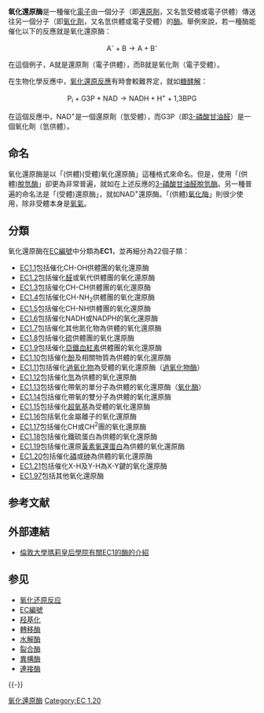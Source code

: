 {{NoteTA|G1=LS}}
'''氧化還原酶'''是一種催化[[電子|電子]]由一個分子（即[[還原劑|還原劑]]，又名氫受體或電子供體）傳送往另一個分子（即[[氧化劑|氧化劑]]，又名氫供體或電子受體）的[[酶|酶]]。舉例來說，若一種酶能催化以下的反應就是氧化還原酶：

:<math>\mbox{A}^{\mbox{-}} + \mbox{B} \rightarrow \mbox{A} + \mbox{B}^{\mbox{-}}</math>

在這個例子，A就是還原劑（電子供體），而B就是氧化劑（電子受體）。

在生物化學反應中，[[氧化還原反應|氧化還原反應]]有時會較難界定，就如[[糖酵解|糖酵解]]：

:<math>\mbox{P}_{\mbox{i}} + \mbox{G3P} + \mbox{NAD} \rightarrow \mbox{NADH} + \mbox{H}^{+} + \mbox{1,3BPG}</math>

在這個反應中，NAD<sup>+</sup>是一個還原劑（氫受體），而G3P（即[[3-磷酸甘油醛|3-磷酸甘油醛]]）是一個氧化劑（氫供體）。

== 命名 ==
氧化還原酶是以「(供體)(受體)氧化還原酶」這種格式來命名。但是，使用「(供體)[[脫氫酶|脫氫酶]]」卻更為非常普遍，就如在上述反應的[[3-磷酸甘油醛脫氫酶|3-磷酸甘油醛脫氫酶]]。另一種普遍的命名法是「(受體)還原酶」，就如NAD<sup>+</sup>還原酶。「(供體)[[氧化酶|氧化酶]]」則很少使用，除非受體本身是[[氧氣|氧氣]]。

== 分類 ==
氧化還原酶在[[EC編號|EC編號]]中分類為'''EC1'''，並再細分為22個子類：
*[[:Category:EC1.1|EC1.1]]包括催化CH-OH供體團的氧化還原酶
*[[:Category:EC1.2|EC1.2]]包括催化[[醛|醛]]或氧代供體團的氧化還原酶
*[[:Category:EC1.3|EC1.3]]包括催化CH-CH供體團的氧化還原酶
*[[:Category:EC1.4|EC1.4]]包括催化CH-NH<sub>2</sub>供體團的氧化還原酶
*[[:Category:EC1.5|EC1.5]]包括催化CH-NH供體團的氧化還原酶
*[[:Category:EC1.6|EC1.6]]包括催化NADH或NADPH的氧化還原酶
*[[:Category:EC1.7|EC1.7]]包括催化其他氮化物為供體的氧化還原酶
*[[:Category:EC1.8|EC1.8]]包括催化[[硫|硫]]供體團的氧化還原酶
*[[:Category:EC1.9|EC1.9]]包括催化[[亞鐵血紅素|亞鐵血紅素]]供體團的氧化還原酶
*[[:Category:EC1.10|EC1.10]]包括催化[[酚|酚]]及相關物質為供體的氧化還原酶
*[[:Category:EC1.11|EC1.11]]包括催化[[過氧化物|過氧化物]]為受體的氧化還原酶（[[過氧化物酶|過氧化物酶]]）
*[[:Category:EC1.12|EC1.12]]包括催化[[氫|氫]]為供體的氧化還原酶
*[[:Category:EC1.13|EC1.13]]包括催化帶氧的單分子為供體的氧化還原酶（[[氧化酶|氧化酶]]）
*[[:Category:EC1.14|EC1.14]]包括催化帶氧的雙分子為供體的氧化還原酶
*[[:Category:EC1.15|EC1.15]]包括催化[[超氧化物|超氧基]]為受體的氧化還原酶
*[[:Category:EC1.16|EC1.16]]包括氧化金屬離子的氧化還原酶
*[[:Category:EC1.17|EC1.17]]包括催化CH或CH<sup>2</sup>團的氧化還原酶
*[[:Category:EC1.18|EC1.18]]包括催化鐵硫蛋白為供體的氧化還原酶
*[[:Category:EC1.19|EC1.19]]包括催化還原[[黃素氧還蛋白|黃素氧還蛋白]]為供體的氧化還原酶
*[[:Category:EC1.20|EC1.20]]包括催化[[磷|磷]]或[[砷|砷]]為供體的氧化還原酶
*[[:Category:EC1.21|EC1.21]]包括催化X-H及Y-H為X-Y鍵的氧化還原酶
*[[:Category:EC1.97|EC1.97]]包括其他氧化還原酶

== 参考文献 ==
{{Reflist}}

== 外部連結 ==
*[http://www.chem.qmul.ac.uk/iubmb/enzyme/EC1/index.html 倫敦大學瑪莉皇后學院有關EC1的酶的介紹] {{Wayback|url=http://www.chem.qmul.ac.uk/iubmb/enzyme/EC1/index.html |date=20070213171809 }}

== 参见 ==
*[[氧化还原反应|氧化还原反应]]
*[[EC編號|EC編號]]
*[[羟基化|羟基化]]
*[[轉移酶|轉移酶]]
*[[水解酶|水解酶]]
*[[裂合酶|裂合酶]]
*[[異構酶|異構酶]]
*[[連接酶|連接酶]]

{{-}}
{{Enzymes}}
{{醇氧化还原酶类}}
{{醛/酮氧化还原酶类}}
{{CH-CH氧化还原酶类}}
{{CH-NH2氧化还原酶类}}
{{CH-NH氧化还原酶类}}
{{NADH或NADPH氧化还原酶类}}
{{含氮供体氧化还原酶类}}
{{硫氧化还原酶类}}
{{联苯酚家族氧化还原酶类}}
{{过氧化物酶类}}
{{单加氧酶类}}
{{双加氧酶类}}
{{其它氧化还原酶类}}

[[Category:氧化還原酶|]]
[[Category:EC_1.20|Category:EC 1.20]]